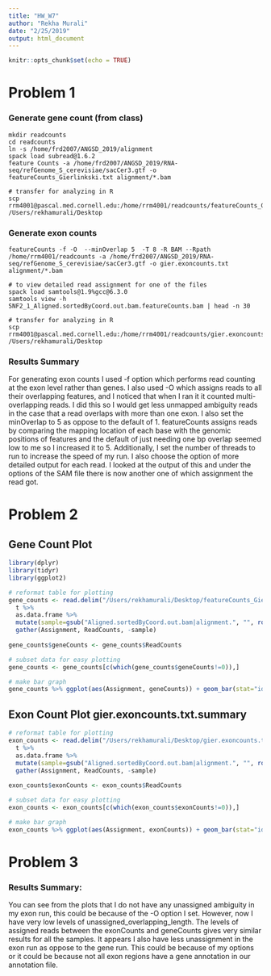 ```yaml
---
title: "HW_W7"
author: "Rekha Murali"
date: "2/25/2019"
output: html_document
---
```


```r
knitr::opts_chunk$set(echo = TRUE)
```


# Problem 1


### Generate gene count (from class)

```{}
mkdir readcounts
cd readcounts
ln -s /home/frd2007/ANGSD_2019/alignment
spack load subread@1.6.2
feature Counts -a /home/frd2007/ANGSD_2019/RNA-seq/refGenome_S_cerevisiae/sacCer3.gtf -o featureCounts_Gierlinkski.txt alignment/*.bam

# transfer for analyzing in R
scp rrm4001@pascal.med.cornell.edu:/home/rrm4001/readcounts/featureCounts_Gierlinkski.txt.summary /Users/rekhamurali/Desktop
```


### Generate exon counts 

```{}
featureCounts -f -O  --minOverlap 5  -T 8 -R BAM --Rpath /home/rrm4001/readcounts -a /home/frd2007/ANGSD_2019/RNA-seq/refGenome_S_cerevisiae/sacCer3.gtf -o gier.exoncounts.txt alignment/*.bam

# to view detailed read assignment for one of the files
spack load samtools@1.9%gcc@6.3.0
samtools view -h SNF2_1_Aligned.sortedByCoord.out.bam.featureCounts.bam | head -n 30

# transfer for analyzing in R
scp rrm4001@pascal.med.cornell.edu:/home/rrm4001/readcounts/gier.exoncounts.txt.summary /Users/rekhamurali/Desktop
```


### Results Summary

For generating exon counts I used -f option which performs read counting at the exon level rather than genes. I also used -O which assigns reads to all their overlapping features, and I noticed that when I ran it it counted multi-overlapping reads. I did this so I would get less unmapped ambiguity reads in the case that a read overlaps with more than one exon. I also set the minOverlap to 5 as oppose to the default of 1. featureCounts assigns reads by comparing the mapping location of each base with the genomic positions of features and the default of just needing one bp overlap seemed low to me so I increased it to 5. Additionally, I set the number of threads to run to increase the speed of my run. I also choose the option of more detailed output for each read. I looked at the output of this and under the options of the SAM file there is now another one of which assignment the read got. 

# Problem 2

## Gene Count Plot
```r
library(dplyr)
library(tidyr)
library(ggplot2)

# reformat table for plotting
gene_counts <- read.delim("/Users/rekhamurali/Desktop/featureCounts_Gierlinkski.txt.summary", row.names=1) %>%
  t %>%
  as.data.frame %>%
  mutate(sample=gsub("Aligned.sortedByCoord.out.bam|alignment.", "", rownames(.))) %>%
  gather(Assignment, ReadCounts, -sample)
  
gene_counts$geneCounts <- gene_counts$ReadCounts

# subset data for easy plotting
gene_counts <- gene_counts[c(which(gene_counts$geneCounts!=0)),]

# make bar graph
gene_counts %>% ggplot(aes(Assignment, geneCounts)) + geom_bar(stat="identity", aes(fill=sample), position="dodge")
```

## Exon Count Plot gier.exoncounts.txt.summary

```r
# reformat table for plotting
exon_counts <- read.delim("/Users/rekhamurali/Desktop/gier.exoncounts.txt.summary", row.names=1) %>%
  t %>%
  as.data.frame %>%
  mutate(sample=gsub("Aligned.sortedByCoord.out.bam|alignment.", "", rownames(.))) %>%
  gather(Assignment, ReadCounts, -sample)
  
exon_counts$exonCounts <- exon_counts$ReadCounts

# subset data for easy plotting
exon_counts <- exon_counts[c(which(exon_counts$exonCounts!=0)),]

# make bar graph
exon_counts %>% ggplot(aes(Assignment, exonCounts)) + geom_bar(stat="identity", aes(fill=sample), position="dodge")
```
# Problem 3

### Results Summary:

You can see from the plots that I do not have any unassigned ambiguity in my exon run, this could be because of the -O option I set. However, now I have very low levels of unassigned_overlapping_length. The levels of assigned reads between the exonCounts and geneCounts gives very similar results for all the samples. It appears I also have less unassignment in the exon run as oppose to the gene run. This could be because of my options or it could be because not all exon regions have a gene annotation in our annotation file. 
